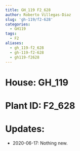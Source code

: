 ```yaml
---
title: GH_119 F2_628
author: Roberto Villegas-Diaz
slug: 'gh-119/f2-628'
categories:
  - GH119
tags:
  - F2
aliases:
  - gh_119-f2_628
  - gh-119-f2-628
  - gh119-f2628
---
```


# **House**: GH_119
# **Plant ID**: F2_628
# **Updates**: 
 - 2020-06-17: Nothing new.
